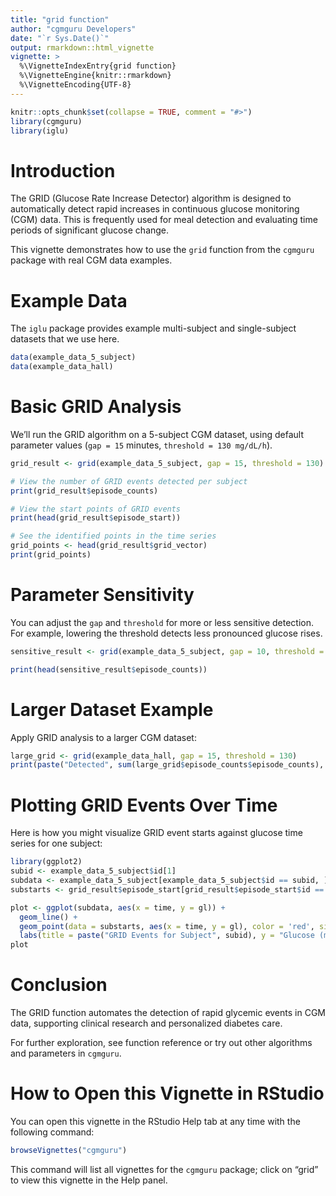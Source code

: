 ```yaml
---
title: "grid function"
author: "cgmguru Developers"
date: "`r Sys.Date()`"
output: rmarkdown::html_vignette
vignette: >
  %\VignetteIndexEntry{grid function}
  %\VignetteEngine{knitr::rmarkdown}
  %\VignetteEncoding{UTF-8}
---
```


```r
knitr::opts_chunk$set(collapse = TRUE, comment = "#>")
library(cgmguru)
library(iglu)
```

# Introduction

The GRID (Glucose Rate Increase Detector) algorithm is designed to automatically detect rapid increases in continuous glucose monitoring (CGM) data. This is frequently used for meal detection and evaluating time periods of significant glucose change.

This vignette demonstrates how to use the `grid` function from the `cgmguru` package with real CGM data examples.

# Example Data

The `iglu` package provides example multi-subject and single-subject datasets that we use here.

```r
data(example_data_5_subject)
data(example_data_hall)
```

# Basic GRID Analysis

We'll run the GRID algorithm on a 5-subject CGM dataset, using default parameter values (`gap = 15` minutes, `threshold = 130 mg/dL/h`).

```r
grid_result <- grid(example_data_5_subject, gap = 15, threshold = 130)

# View the number of GRID events detected per subject
print(grid_result$episode_counts)

# View the start points of GRID events
print(head(grid_result$episode_start))

# See the identified points in the time series
grid_points <- head(grid_result$grid_vector)
print(grid_points)
```

# Parameter Sensitivity

You can adjust the `gap` and `threshold` for more or less sensitive detection. For example, lowering the threshold detects less pronounced glucose rises.

```r
sensitive_result <- grid(example_data_5_subject, gap = 10, threshold = 120)

print(head(sensitive_result$episode_counts))
```

# Larger Dataset Example

Apply GRID analysis to a larger CGM dataset:

```r
large_grid <- grid(example_data_hall, gap = 15, threshold = 130)
print(paste("Detected", sum(large_grid$episode_counts$episode_counts), "episodes"))
```

# Plotting GRID Events Over Time

Here is how you might visualize GRID event starts against glucose time series for one subject:

```r
library(ggplot2)
subid <- example_data_5_subject$id[1]
subdata <- example_data_5_subject[example_data_5_subject$id == subid, ]
substarts <- grid_result$episode_start[grid_result$episode_start$id == subid, ]

plot <- ggplot(subdata, aes(x = time, y = gl)) +
  geom_line() +
  geom_point(data = substarts, aes(x = time, y = gl), color = 'red', size = 2) +
  labs(title = paste("GRID Events for Subject", subid), y = "Glucose (mg/dL)")
plot
```

# Conclusion

The GRID function automates the detection of rapid glycemic events in CGM data, supporting clinical research and personalized diabetes care.

For further exploration, see function reference or try out other algorithms and parameters in `cgmguru`.

# How to Open this Vignette in RStudio

You can open this vignette in the RStudio Help tab at any time with the following command:

```r
browseVignettes("cgmguru")
```

This command will list all vignettes for the `cgmguru` package; click on "grid" to view this vignette in the Help panel.
